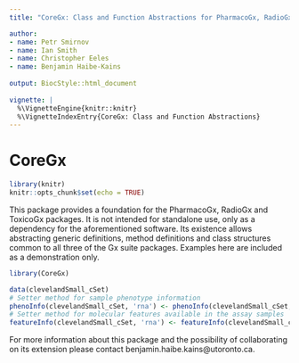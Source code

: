 ```yaml
---
title: "CoreGx: Class and Function Abstractions for PharmacoGx, RadioGx and ToxicoGx"

author: 
- name: Petr Smirnov
- name: Ian Smith
- name: Christopher Eeles
- name: Benjamin Haibe-Kains
  
output: BiocStyle::html_document
  
vignette: |
  %\VignetteEngine{knitr::knitr}
  %\VignetteIndexEntry{CoreGx: Class and Function Abstractions}
---
```

# CoreGx

```r
library(knitr)
knitr::opts_chunk$set(echo = TRUE)
```

This package provides a foundation for the PharmacoGx, RadioGx and ToxicoGx 
packages. It is not intended for standalone use, only as a dependency for the 
aforementioned software. Its existence allows abstracting generic definitions, 
method definitions and class structures common to all three of the Gx suite 
packages. Examples here are included as a demonstration only.

```r
library(CoreGx)
```


```r
data(clevelandSmall_cSet)
# Setter method for sample phenotype information
phenoInfo(clevelandSmall_cSet, 'rna') <- phenoInfo(clevelandSmall_cSet, 'rna')
# Setter method for molecular features available in the assay samples
featureInfo(clevelandSmall_cSet, 'rna') <- featureInfo(clevelandSmall_cSet, 'rna')
```

For more information about this package and the possibility of collaborating on 
its extension please contact benjamin.haibe.kains@utoronto.ca.